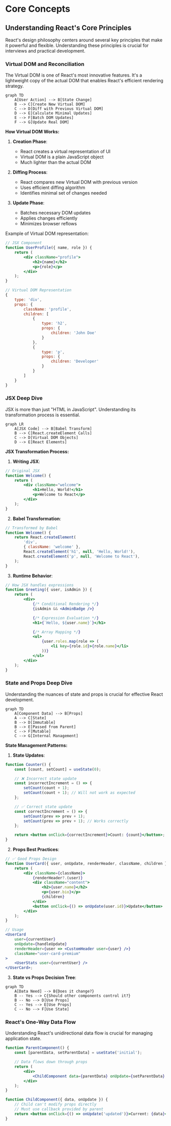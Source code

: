 # Core Concepts

## Understanding React's Core Principles

React's design philosophy centers around several key principles that make it powerful and flexible. Understanding these principles is crucial for interviews and practical development.

### Virtual DOM and Reconciliation

The Virtual DOM is one of React's most innovative features. It's a lightweight copy of the actual DOM that enables React's efficient rendering strategy.

```mermaid
graph TD
    A[User Action] --> B[State Change]
    B --> C[Create New Virtual DOM]
    C --> D[Diff with Previous Virtual DOM]
    D --> E[Calculate Minimal Updates]
    E --> F[Batch DOM Updates]
    F --> G[Update Real DOM]
```

**How Virtual DOM Works:**

1. **Creation Phase**:

    - React creates a virtual representation of UI
    - Virtual DOM is a plain JavaScript object
    - Much lighter than the actual DOM

2. **Diffing Process**:

    - React compares new Virtual DOM with previous version
    - Uses efficient diffing algorithm
    - Identifies minimal set of changes needed

3. **Update Phase**:
    - Batches necessary DOM updates
    - Applies changes efficiently
    - Minimizes browser reflows

Example of Virtual DOM representation:

```jsx
// JSX Component
function UserProfile({ name, role }) {
    return (
        <div className="profile">
            <h2>{name}</h2>
            <p>{role}</p>
        </div>
    );
}

// Virtual DOM Representation
{
    type: 'div',
    props: {
        className: 'profile',
        children: [
            {
                type: 'h2',
                props: {
                    children: 'John Doe'
                }
            },
            {
                type: 'p',
                props: {
                    children: 'Developer'
                }
            }
        ]
    }
}
```

### JSX Deep Dive

JSX is more than just "HTML in JavaScript". Understanding its transformation process is essential.

```mermaid
graph LR
    A[JSX Code] --> B[Babel Transform]
    B --> C[React.createElement Calls]
    C --> D[Virtual DOM Objects]
    D --> E[React Elements]
```

**JSX Transformation Process:**

1. **Writing JSX**:

```jsx
// Original JSX
function Welcome() {
    return (
        <div className="welcome">
            <h1>Hello, World!</h1>
            <p>Welcome to React</p>
        </div>
    );
}
```

2. **Babel Transformation**:

```jsx
// Transformed by Babel
function Welcome() {
    return React.createElement(
        'div',
        { className: 'welcome' },
        React.createElement('h1', null, 'Hello, World!'),
        React.createElement('p', null, 'Welcome to React'),
    );
}
```

3. **Runtime Behavior**:

```jsx
// How JSX handles expressions
function Greeting({ user, isAdmin }) {
    return (
        <div>
            {/* Conditional Rendering */}
            {isAdmin && <AdminBadge />}

            {/* Expression Evaluation */}
            <h1>{`Hello, ${user.name}`}</h1>

            {/* Array Mapping */}
            <ul>
                {user.roles.map(role => (
                    <li key={role.id}>{role.name}</li>
                ))}
            </ul>
        </div>
    );
}
```

### State and Props Deep Dive

Understanding the nuances of state and props is crucial for effective React development.

```mermaid
graph TD
    A[Component Data] --> B[Props]
    A --> C[State]
    B --> D[Immutable]
    B --> E[Passed from Parent]
    C --> F[Mutable]
    C --> G[Internal Management]
```

**State Management Patterns:**

1. **State Updates**:

```jsx
function Counter() {
    const [count, setCount] = useState(0);

    // ❌ Incorrect state update
    const incorrectIncrement = () => {
        setCount(count + 1);
        setCount(count + 1); // Will not work as expected
    };

    // ✅ Correct state update
    const correctIncrement = () => {
        setCount(prev => prev + 1);
        setCount(prev => prev + 1); // Works correctly
    };

    return <button onClick={correctIncrement}>Count: {count}</button>;
}
```

2. **Props Best Practices**:

```jsx
// ✅ Good Props Design
function UserCard({ user, onUpdate, renderHeader, className, children }) {
    return (
        <div className={className}>
            {renderHeader?.(user)}
            <div className="content">
                <h2>{user.name}</h2>
                <p>{user.bio}</p>
                {children}
            </div>
            <button onClick={() => onUpdate(user.id)}>Update</button>
        </div>
    );
}

// Usage
<UserCard
    user={currentUser}
    onUpdate={handleUpdate}
    renderHeader={user => <CustomHeader user={user} />}
    className="user-card-premium"
>
    <UserStats user={currentUser} />
</UserCard>;
```

3. **State vs Props Decision Tree**:

```mermaid
graph TD
    A[Data Need] --> B{Does it change?}
    B -- Yes --> C{Should other components control it?}
    B -- No --> D[Use Props]
    C -- Yes --> E[Use Props]
    C -- No --> F[Use State]
```

### React's One-Way Data Flow

Understanding React's unidirectional data flow is crucial for managing application state.

```jsx
function ParentComponent() {
    const [parentData, setParentData] = useState('initial');

    // Data flows down through props
    return (
        <div>
            <ChildComponent data={parentData} onUpdate={setParentData} />
        </div>
    );
}

function ChildComponent({ data, onUpdate }) {
    // Child can't modify props directly
    // Must use callback provided by parent
    return <button onClick={() => onUpdate('updated')}>Current: {data}</button>;
}
```
